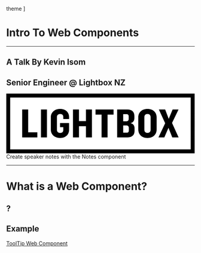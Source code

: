 
  theme
]


<Head>
  <title>Intro To Web Components</title>
</Head>

# Intro To Web Components

---

## A Talk By Kevin Isom
## Senior Engineer @ Lightbox NZ
<svg viewBox="0 0 1029 327" xmlns="http://www.w3.org/2000/svg">
  <g stroke="none" strokeWidth="1" fill="none" fillRule="evenodd">
    <rect
      id="Rectangle-path"
      stroke="#000000"
      fill="#FFFFFF"
      x="11"
      y="10"
      width="1006"
      height="306"
    />
    <path
      d="M0,0 L0,326.034 L1028.463,326.034 L1028.463,0 L0,0 L0,0 Z M1007.18,304.753 L21.282,304.753 L21.282,21.285 L1007.179,21.285 L1007.179,304.753 L1007.18,304.753 Z M86.768,239.265 L86.768,86.771 L119.511,86.771 L119.511,211.102 L169.657,211.102 L169.657,239.266 L86.768,239.266 L86.768,239.265 Z M189.302,239.265 L189.302,86.771 L222.045,86.771 L222.045,239.266 L189.302,239.266 L189.302,239.265 Z M342.931,138.632 L342.931,127.91 C342.931,104.099 326.444,83.721 293.931,83.721 C261.417,83.721 243.328,105.243 243.328,127.91 L243.328,198.124 C243.328,220.792 261.417,242.313 293.931,242.313 C326.444,242.313 342.931,221.934 342.931,198.124 L342.931,160.841 L293.474,160.841 L293.474,183.28 L311.332,183.28 L311.332,199.042 C311.332,207.513 306.295,214.839 294.158,214.839 C282.252,214.839 276.528,207.054 276.528,198.581 L276.528,127.451 C276.528,118.98 282.253,111.194 294.158,111.194 C306.295,111.194 311.332,118.521 311.332,126.992 L311.332,138.632 L342.931,138.632 L342.931,138.632 Z M434.965,239.265 L434.965,178.128 L396.958,178.128 L396.958,239.265 L364.213,239.265 L364.213,86.771 L396.958,86.771 L396.958,149.963 L434.965,149.963 L434.965,86.771 L467.71,86.771 L467.71,239.266 L434.965,239.266 L434.965,239.265 Z M553.067,114.704 L553.067,239.266 L520.327,239.266 L520.327,114.704 L487.354,114.704 L487.354,86.771 L585.81,86.771 L585.81,114.704 L553.067,114.704 L553.067,114.704 Z M662.014,239.265 L605.458,239.265 L605.458,86.771 L661.328,86.771 C686.056,86.771 699.565,100.05 699.565,121.804 L699.565,132.795 C699.565,147.217 693.839,158.44 678.268,161.187 C694.526,164.619 700.48,175.383 700.48,189.578 L700.48,204.232 C700.482,226.212 686.742,239.265 662.014,239.265 L662.014,239.265 Z M668.424,124.777 C668.424,117.223 665.219,112.416 656.748,112.416 L638.43,112.416 L638.43,151.339 L655.373,151.339 C663.848,151.339 668.425,146.989 668.425,138.061 L668.424,124.777 L668.424,124.777 Z M669.114,187.517 C669.114,178.585 664.534,174.005 656.06,174.005 L638.43,174.005 L638.43,213.618 L657.433,213.618 C665.905,213.618 669.114,209.038 669.114,201.483 L669.114,187.514 L669.115,187.514 L669.115,187.517 L669.114,187.517 Z M770.995,242.314 C739.626,242.314 720.849,222.853 720.849,195.605 L720.849,130.2 C720.849,103.184 739.625,83.722 770.995,83.722 C802.592,83.722 821.141,103.184 821.141,130.2 L821.141,195.605 C821.14,222.853 802.591,242.314 770.995,242.314 L770.995,242.314 Z M788.168,128.369 C788.168,118.064 781.985,111.195 770.994,111.195 C760.23,111.195 754.048,118.064 754.048,128.369 L754.048,197.439 C754.048,207.74 760.232,214.609 770.994,214.609 C781.985,214.609 788.168,207.74 788.168,197.439 L788.168,128.369 L788.168,128.369 Z M906.521,239.265 L885.689,186.829 L863.017,239.265 L830.962,239.265 L867.597,161.871 L833.25,86.77 L867.597,86.77 L887.059,137.829 L908.353,86.77 L940.639,86.77 L905.15,160.041 L941.093,239.265 L906.521,239.265 L906.521,239.265 Z"
      id="Shape"
      fill="#000000"
    />
  </g>
</svg>
<Notes>
Create speaker notes with the Notes component
</Notes>

---

# What is a Web Component?

?
---
## Example
[ToolTip Web Component](https://codepen.io/Kevnz/pen/wbgGBY)